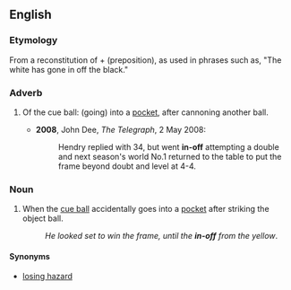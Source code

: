 ==English==

===Etymology===
From a reconstitution of {{term|go in|(go) in}} + {{term|off}} (preposition), as used in phrases such as, "The white has gone in off the black."

===Adverb===
{{en-adv|-}}

# {{context|snooker|pool}} Of the cue ball: (going) into a [[pocket]], after cannoning another ball.
#* '''2008''', John Dee, ''The Telegraph'', 2 May 2008:
#*: Hendry replied with 34, but went '''in-off''' attempting a double and next season's world No.1 returned to the table to put the frame beyond doubt and level at 4-4.

===Noun===
{{en-noun}}

# {{context|snooker|pool}} When the [[cue ball]] accidentally goes into a [[pocket]] after striking the object ball.
#: ''He looked set to win the frame, until the '''in-off''' from the yellow''.

====Synonyms====
* {{sense|in English billiards}} [[losing hazard]]